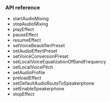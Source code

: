 <PlatformWrapper platform="ios">

### API reference

- <Link to="{{Global.API_REF_IOS_ROOT}}/class_irtcengine.html#api_irtcengine_startaudiomixing2">startAudioMixing</Link>

- <Link to="{{Global.API_REF_IOS_ROOT}}/class_irtcengine.html#api_irtcengine_stopaudiomixing">stopAudioMixing</Link>

- <Link to="{{Global.API_REF_IOS_ROOT}}/class_irtcengine.html#api_irtcengine_playeffect3">playEffect</Link>

- <Link to="{{Global.API_REF_IOS_ROOT}}/class_irtcengine.html#api_irtcengine_pauseeffect">pauseEffect</Link>

- <Link to="{{Global.API_REF_IOS_ROOT}}/class_irtcengine.html#api_irtcengine_resumeeffect">resumeEffect</Link>

- <Link to="{{Global.API_REF_IOS_ROOT}}/class_irtcengine.html#api_irtcengine_setvoicebeautifierpreset">setVoiceBeautifierPreset</Link>

- <Link to="{{Global.API_REF_IOS_ROOT}}/class_irtcengine.html#api_irtcengine_setaudioeffectpreset">setAudioEffectPreset</Link>

- <Link to="{{Global.API_REF_IOS_ROOT}}/class_irtcengine.html#api_irtcengine_setvoiceconversionpreset">setVoiceConversionPreset</Link>

- <Link to="{{Global.API_REF_IOS_ROOT}}/class_irtcengine.html#api_irtcengine_setlocalvoiceequalization">setLocalVoiceEqualizationOfBandFrequency</Link>

- <Link to="{{Global.API_REF_IOS_ROOT}}/class_irtcengine.html#api_irtcengine_setlocalvoicepitch">setLocalVoicePitch</Link>

- <Link to="{{Global.API_REF_IOS_ROOT}}/class_irtcengine.html#api_irtcengine_setaudioprofile2">setAudioProfile</Link>

- <Link to="{{Global.API_REF_IOS_ROOT}}/class_irtcengine.html#api_irtcengine_preloadeffect">preloadEffect</Link>

- <Link to="{{Global.API_REF_IOS_ROOT}}/class_irtcengine.html#api_irtcengine_setdefaultaudioroutetospeakerphone">setDefaultAudioRouteToSpeakerphone</Link>

- <Link to="{{Global.API_REF_IOS_ROOT}}/class_irtcengine.html#api_irtcengine_setenablespeakerphone">setEnableSpeakerphone</Link>

- <Link to="{{Global.API_REF_IOS_ROOT}}/class_irtcengine.html#api_irtcengine_stopeffect">stopEffect</Link>

</PlatformWrapper>
